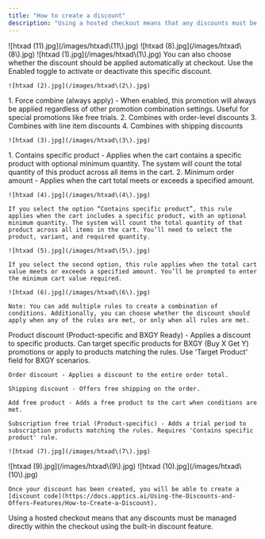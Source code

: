 ```yaml
---
title: "How to create a discount"
description: "Using a hosted checkout means that any discounts must be managed directly within the checkout using the built-in discount feature."
---
```


<Steps>
  <Step title="Select your desired store under Stores.">
    ![htxad (11).jpg](/images/htxad\(11\).jpg)
  </Step>
  <Step title="Select Discounts tab, then select Add new discount.">
    ![htxad (8).jpg](/images/htxad\(8\).jpg)
  </Step>
  <Step title="You will need to enter the Name of your discount for example 20% OFF. You can also set up Usage limit which is optional. ">
    ![htxad (1).jpg](/images/htxad\(1\).jpg)
  </Step>
  <Step title="Set a Start Date for the discount, and optionally an End Date if you want the offer to expire.">
    You can also choose whether the discount should be applied automatically at checkout. Use the Enabled toggle to activate or deactivate this specific discount.

    ![htxad (2).jpg](/images/htxad\(2\).jpg)
  </Step>
  <Step title="Under the Combination Settings, you can control whether this promotion can be combined with other types of discounts. All options are default to disabled for maximum control. Here are the options you can enable or disable:">
    1. Force combine (always apply) - When enabled, this promotion will always be applied regardless of other promotion combination settings. Useful for special promotions like free trials.
    2. Combines with order-level discounts
    3. Combines with line item discounts
    4. Combines with shipping discounts

    ![htxad (3).jpg](/images/htxad\(3\).jpg)
  </Step>
  <Step title="Under the Rules section, you can choose between two types of Rule Matching: Match ANY rule (OR) and Match ALL rules (AND), so you can choose whether the discount should apply when any of the rules are met, or only when all rules are met.">
    
  </Step>
  <Step title="Then, you can choose between two rule types to determine when the discount should be applied: ">
    1. Contains specific product - Applies when the cart contains a specific product with optional minimum quantity. The system will count the total quantity of this product across all items in the cart.
    2. Minimum order amount - Applies when the cart total meets or exceeds a specified amount.

    ![htxad (4).jpg](/images/htxad\(4\).jpg)

    If you select the option “Contains specific product”, this rule applies when the cart includes a specific product, with an optional minimum quantity. The system will count the total quantity of that product across all items in the cart. You’ll need to select the product, variant, and required quantity.

    ![htxad (5).jpg](/images/htxad\(5\).jpg)

    If you select the second option, this rule applies when the total cart value meets or exceeds a specified amount. You’ll be prompted to enter the minimum cart value required.

    ![htxad (6).jpg](/images/htxad\(6\).jpg)

    Note: You can add multiple rules to create a combination of conditions. Additionally, you can choose whether the discount should apply when any of the rules are met, or only when all rules are met.
  </Step>
  <Step title="Under Actions, you can select the action to be taken if your conditions are met:">
    Product discount (Product-specific and BXGY Ready) - Applies a discount to specific products. Can target specific products for BXGY (Buy X Get Y) promotions or apply to products matching the rules. Use 'Target Product' field for BXGY scenarios.

    Order discount - Applies a discount to the entire order total.

    Shipping discount - Offers free shipping on the order.

    Add free product - Adds a free product to the cart when conditions are met.

    Subscription free trial (Product-specific) - Adds a trial period to subscription products matching the rules. Requires 'Contains specific product' rule.

    ![htxad (7).jpg](/images/htxad\(7\).jpg)
  </Step>
  <Step title="Once you are done setting the rules and actions of your discounts, click on Create discount.">
    ![htxad (9).jpg](/images/htxad\(9\).jpg)
  </Step>
  <Step title="A green notification will appear, confirming that your discount has been successfully created..">
    ![htxad (10).jpg](/images/htxad\(10\).jpg)

    Once your discount has been created, you will be able to create a [discount code](https://docs.apptics.ai/Using-the-Discounts-and-Offers-Features/How-to-Create-a-Discount).
  </Step>
</Steps>

Using a hosted checkout means that any discounts must be managed directly within the checkout using the built-in discount feature.